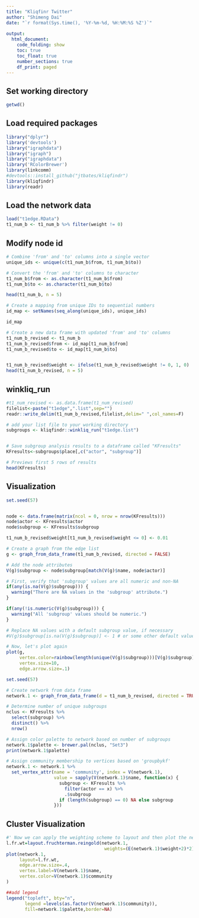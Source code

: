 ```yaml
---
title: "Kliqfinr Twitter"
author: "Shimeng Dai"
date: "`r format(Sys.time(), '%Y-%m-%d, %H:%M:%S %Z')`"
 
output: 
  html_document:
    code_folding: show
    toc: true
    toc_float: true
    number_sections: true
    df_print: paged
---
```


## Set working directory 

```r
getwd()
```

## Load required packages

```r

library("dplyr")
library('devtools')
library("igraphdata")
library("igraph")
library("igraphdata")
library('RColorBrewer')
library(linkcomm)
#devtools::install_github("jtbates/kliqfindr")
library(kliqfindr)
library(readr) 

```

## Load the network data

```r
load("t1edge.RData")
t1_num_b <- t1_num_b %>% filter(weight != 0)
```

## Modify node id 


```r
# Combine 'from' and 'to' columns into a single vector
unique_ids <- unique(c(t1_num_b$from, t1_num_b$to))

# Convert the 'from' and 'to' columns to character
t1_num_b$from <- as.character(t1_num_b$from)
t1_num_b$to <- as.character(t1_num_b$to)

head(t1_num_b, n = 5)
```

```r

# Create a mapping from unique IDs to sequential numbers
id_map <- setNames(seq_along(unique_ids), unique_ids)

id_map

# Create a new data frame with updated 'from' and 'to' columns
t1_num_b_revised <- t1_num_b
t1_num_b_revised$from <- id_map[t1_num_b$from]
t1_num_b_revised$to <- id_map[t1_num_b$to]



```
```r
t1_num_b_revised$weight <- ifelse(t1_num_b_revised$weight != 0, 1, 0)
head(t1_num_b_revised, n = 5)
```


## winkliq_run

```r

#t1_num_revised <- as.data.frame(t1_num_revised)
filelist<-paste("t1edge",".list",sep="")
readr::write_delim(t1_num_b_revised,filelist,delim=" ",col_names=F)

# add your list file to your working directory
subgroups <- kliqfindr::winkliq_run("t1edge.list")



```


```r
# Save subgroup analysis results to a dataframe called "KFresults"
KFresults<-subgroups$place[,c("actor", "subgroup")]

# Previews first 5 rows of results
head(KFresults)


```
## Visualization

```r

set.seed(57)


node <- data.frame(matrix(ncol = 0, nrow = nrow(KFresults)))
node$actor <- KFresults$actor
node$subgroup <- KFresults$subgroup

t1_num_b_revised$weight[t1_num_b_revised$weight <= 0] <- 0.01

# Create a graph from the edge list
g <- graph_from_data_frame(t1_num_b_revised, directed = FALSE)

# Add the node attributes
V(g)$subgroup <- node$subgroup[match(V(g)$name, node$actor)]

# First, verify that 'subgroup' values are all numeric and non-NA
if(any(is.na(V(g)$subgroup))) {
  warning("There are NA values in the 'subgroup' attribute.")
}

if(any(!is.numeric(V(g)$subgroup))) {
  warning("All 'subgroup' values should be numeric.")
}

# Replace NA values with a default subgroup value, if necessary
#V(g)$subgroup[is.na(V(g)$subgroup)] <- 1 # or some other default value appropriate for your data

# Now, let's plot again
plot(g, 
     vertex.color=rainbow(length(unique(V(g)$subgroup)))[V(g)$subgroup],
     vertex.size=10, 
     edge.arrow.size=.1)

```
```r
set.seed(57)

# Create network from data frame
network.1 <- graph_from_data_frame(d = t1_num_b_revised, directed = TRUE)

# Determine number of unique subgroups
nclus <- KFresults %>% 
  select(subgroup) %>%
  distinct() %>% 
  nrow()

# Assign color palette to network based on number of subgroups
network.1$palette <- brewer.pal(nclus, "Set3")
print(network.1$palette)

# Assign community membership to vertices based on 'groupbykf'
network.1 <- network.1 %>%
  set_vertex_attr(name = 'community', index = V(network.1),
                  value = sapply(V(network.1)$name, function(x) {
                    subgroup <- KFresults %>%
                      filter(actor == x) %>%
                      .$subgroup
                    if (length(subgroup) == 0) NA else subgroup
                  }))


```

## Cluster Visualization

```r
#' Now we can apply the weighting scheme to layout and then plot the network. 
l.fr.wt=layout.fruchterman.reingold(network.1,
                                     weights=(E(network.1)$weight+2)*2)
plot(network.1, 
     layout=l.fr.wt,
     edge.arrow.size=.4,
     vertex.label=V(network.1)$name, 
     vertex.color=V(network.1)$community
)

##add legend 
legend("topleft", bty="n",
       legend =levels(as.factor(V(network.1)$community)),
       fill=network.1$palette,border=NA)
```

